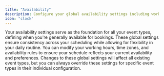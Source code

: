 ```yaml
---
title: "Availability"
description: Configure your global availability settings including working hours and time zones that apply across all your event types.
icon: "clock"
---
```


Your availability settings serve as the foundation for all your event types, defining when you're generally available for bookings. These global settings ensure consistency across your scheduling while allowing for flexibility in your daily routine. You can modify your working hours, time zones, and availability rules to ensure your schedule reflects your current availability and preferences. Changes to these global settings will affect all existing event types, but you can always override these settings for specific event types in their individual configuration.
